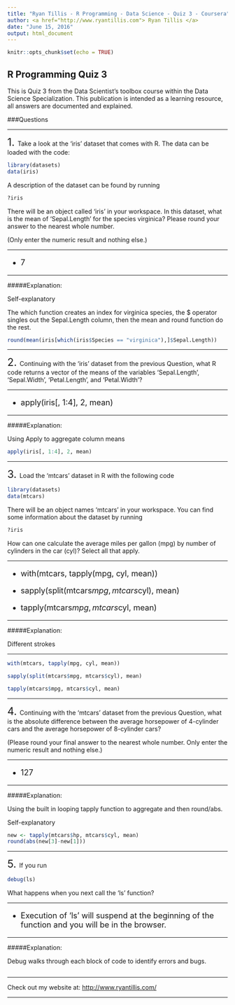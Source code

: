 ```yaml
---
title: "Ryan Tillis - R Programming - Data Science - Quiz 3 - Coursera"
author: <a href="http://www.ryantillis.com"> Ryan Tillis </a>
date: "June 15, 2016"
output: html_document
---
```


```r
knitr::opts_chunk$set(echo = TRUE)
```

## R Programming Quiz 3

This is Quiz 3 from the Data Scientist's toolbox course within the Data Science Specialization. This publication is intended as a learning resource, all answers are documented and explained.

###Questions
<hr>
<font size="+2">1.  </font> Take a look at the 'iris' dataset that comes with R. The data can be loaded with the code:

```r
library(datasets)
data(iris)
```

A description of the dataset can be found by running

```r
?iris
```

There will be an object called 'iris' in your workspace. In this dataset, what is the mean of 'Sepal.Length' for the species virginica? Please round your answer to the nearest whole number.

(Only enter the numeric result and nothing else.)

<hr>

<font size="+1">

* 7

</font>

<hr>

#####Explanation:

Self-explanatory

The which function creates an index for virginica species, the $ operator singles out the Sepal.Length column, then the mean and round function do the rest.

```r
round(mean(iris[which(iris$Species == "virginica"),]$Sepal.Length))
```

<hr>

<font size="+2">2.  </font> Continuing with the 'iris' dataset from the previous Question, what R code returns a vector of the means of the variables 'Sepal.Length', 'Sepal.Width', 'Petal.Length', and 'Petal.Width'?

<hr>

<font size="+1">

* apply(iris[, 1:4], 2, mean)

</font>

<hr>

#####Explanation:

Using Apply to aggregate column means

```r
apply(iris[, 1:4], 2, mean)
```

<hr>

<font size="+2">3.  </font> Load the 'mtcars' dataset in R with the following code

```r
library(datasets)
data(mtcars)
```

There will be an object names 'mtcars' in your workspace. You can find some information about the dataset by running

```r
?iris
```

How can one calculate the average miles per gallon (mpg) by number of cylinders in the car (cyl)? Select all that apply.

<hr>

<font size="+1">

* with(mtcars, tapply(mpg, cyl, mean))

* sapply(split(mtcars$mpg, mtcars$cyl), mean)

* tapply(mtcars$mpg, mtcars$cyl, mean)

</font>

<hr>

#####Explanation:

Different strokes

<hr>
```r
with(mtcars, tapply(mpg, cyl, mean))

sapply(split(mtcars$mpg, mtcars$cyl), mean)

tapply(mtcars$mpg, mtcars$cyl, mean)
```

<hr>

<font size="+2">4.  </font> Continuing with the 'mtcars' dataset from the previous Question, what is the absolute difference between the average horsepower of 4-cylinder cars and the average horsepower of 8-cylinder cars?

(Please round your final answer to the nearest whole number. Only enter the numeric result and nothing else.)

<hr>

<font size="+1">

* 127

</font>

<hr>

#####Explanation:

Using the built in looping tapply function to aggregate and then round/abs.

Self-explanatory
```r
new <- tapply(mtcars$hp, mtcars$cyl, mean)
round(abs(new[3]-new[1]))
```

<hr>

<font size="+2">5.  </font> If you run

```r
debug(ls)
```

What happens when you next call the 'ls' function?

<hr>

<font size="+1">

* Execution of 'ls' will suspend at the beginning of the function and you will be in the browser.

</font>

<hr>

#####Explanation:

Debug walks through each block of code to identify errors and bugs.

```r

```

<hr>

Check out my website at: <http://www.ryantillis.com/>

<hr>
